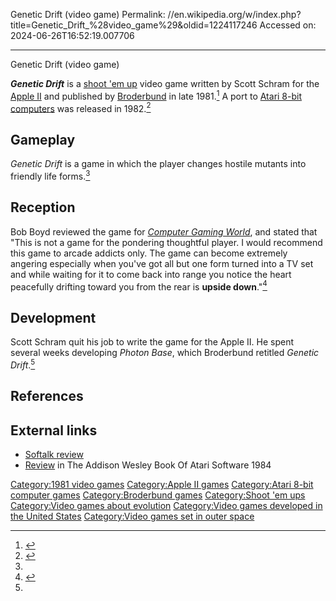 Genetic Drift (video game)
Permalink: //en.wikipedia.org/w/index.php?title=Genetic_Drift_%28video_game%29&oldid=1224117246
Accessed on: 2024-06-26T16:52:19.007706



------
Genetic Drift (video game)
{{Short description|1981 shooter video game}} 
{{Infobox video game
| collapsible = 
| state = 
| italic title = 
| title = Genetic Drift
| image = GeneticDrift videogame cover.jpg
| alt = 
| caption = 
| developer = Scott Schram
| publisher = [[Broderbund]]
| series = 
| engine = 
| platforms = [[Apple II]], [[Atari 8-bit]] 
| released = 1981
| genre = [[Shoot 'em up]]
| modes = 
}}

'''''Genetic Drift''''' is a [[shoot 'em up]] video game written by Scott Schram for the [[Apple II]] and published by [[Broderbund]] in late 1981.<ref name="schram">{{cite web |last1=Schram |first1=Scott |title=My Career as a Game Designer |url=http://schram.net/articles/games/ |date=2006}}</ref> A port to [[Atari 8-bit computers]] was released in 1982.<ref>{{cite web |title=Atari 400 800 XL XE Genetic Drift |url=http://www.atarimania.com/game-atari-400-800-xl-xe-genetic-drift_2183.html |website=Atari Mania}}</ref>

==Gameplay==
''Genetic Drift'' is a game in which the player changes hostile mutants into friendly life forms.<ref name="CGW2"/>

==Reception==
Bob Boyd reviewed the game for ''[[Computer Gaming World]]'', and stated that "This is not a game for the pondering thoughtful player. I would recommend this game to arcade addicts only. The game can become extremely angering especially when you've got all but one form turned into a TV set and while waiting for it to come back into range you notice the heart peacefully drifting toward you from the rear is '''upside down'''."<ref name="CGW2">{{cite magazine |last=Boyd |first=Bob |title=Micro - Reviews |magazine=Computer Gaming World |date=January–February 1982 |volume=1 |issue=2 |pages=27–28}}</ref>

==Development==
Scott Schram quit his job to write the game for the Apple II. He spent several weeks developing ''Photon Base'', which Broderbund retitled ''Genetic Drift''.<ref name=schram/>

==References==
{{reflist}}

==External links==
*[https://archive.org/details/softalkv2n03nov1981/page/106/mode/2up Softalk review]
*[https://archive.org/details/addison-wesley-book-of-atari-software-1984/page/n105/mode/2up Review] in The Addison Wesley Book Of Atari Software 1984

[[Category:1981 video games]]
[[Category:Apple II games]]
[[Category:Atari 8-bit computer games]]
[[Category:Broderbund games]]
[[Category:Shoot 'em ups]]
[[Category:Video games about evolution]]
[[Category:Video games developed in the United States]]
[[Category:Video games set in outer space]]